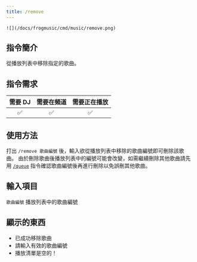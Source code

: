 ```yaml
---
title: /remove
---
```

`![](/docs/frogmusic/cmd/music/remove.png)`

## 指令簡介
<Info>
從播放列表中移除指定的歌曲。
</Info>

## 指令需求
| 需要 DJ |	需要在頻道 | 需要正在播放 |
| :-----: | :-------: | :---------: |
|   ✅   |    ✅     |     ✅      |

## 使用方法
打出 `/remove 歌曲編號` 後，輸入欲從播放列表中移除的歌曲編號即可刪除該歌曲。
<Error>
由於刪除歌曲後播放列表中的編號可能會改變，如需繼續刪除其他歌曲請先用 [`/queue`](/docs/frogmusic/cmd/music/queuea/queue) 指令確認歌曲編號後再進行刪除以免誤刪其他歌曲。
</Error>

## 輸入項目
`歌曲編號` 播放列表中的歌曲編號

## 顯示的東西
- 已成功移除歌曲
- 請輸入有效的歌曲編號
- 播放清單是空的！